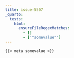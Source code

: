```yaml
---
title: issue-5507
_quarto:
  tests:
    html:
      ensureFileRegexMatches:
        - []
        - ['"somevalue"']
---
```


```.markdown
{{< meta somevalue >}}
```